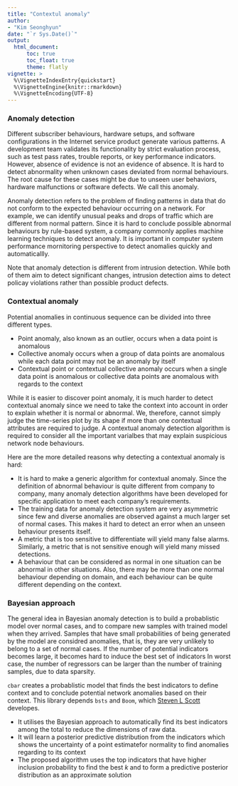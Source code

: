 ```yaml
---
title: "Contextul anomaly"
author:
- "Kim Seonghyun"
date: "`r Sys.Date()`"
output: 
  html_document:
      toc: true
      toc_float: true
      theme: flatly
vignette: >
  %\VignetteIndexEntry{quickstart}
  %\VignetteEngine{knitr::rmarkdown}
  %\VignetteEncoding{UTF-8}
---
```


### Anomaly detection

Different subscriber behaviours, hardware setups, and software configurations in the Internet service product generate various patterns. A development team validates its functionality by strict evaluation process, such as test pass rates, trouble reports, or key performance indicators. However, absence of evidence is not an evidence of absence. It is hard to detect abnormality when unknown cases deviated from normal behaviours. The root cause for these cases might be due to unseen user behaviors, hardware malfunctions or software defects. We call this anomaly.

Anomaly detection refers to the problem of finding patterns in data that do not conform to the expected behaviour occurring on a network. For example, we can identify unusual peaks and drops of traffic which are different from normal pattern. Since it is hard to conclude possible abnormal behaviours by rule-based system, a company commonly applies machine learning techniques to detect anomaly. It is important in computer system performance mornitoring perspective to detect anomalies quickly and automaticallly.

Note that anomaly detection is different from intrusion detection. While both of them aim to detect significant changes, intrusion detection aims to detect policay violations rather than possible product defects.

### Contextual anomaly

Potential anomalies in continuous sequence can be divided into three different types.

* Point anomaly, also known as an outlier, occurs when a data point is anomalous
* Collective anomaly occurs when a group of data points are anomalous while each data point may not be an anomaly by itself
* Contextual point or contextual collective anomaly occurs when a single data point is anomalous or collective data points are anomalous with regards to the context

While it is easier to discover point anomaly, it is much harder to detect contextual anomaly since we need to take the context into account in order to explain whether it is normal or abnormal. We, therefore, cannot simply judge the time-series plot by its shape if more than one contextual attributes are required to judge. A contextual anomaly detection algorithm is required to consider all the important varialbes that may explain suspicious network node behaviours.

Here are the more detailed reasons why detecting a contextual anomaly is hard:

* It is hard to make a generic algorithm for contextual anomaly. Since the definition of abnormal behaviour is quite different from company to company, many anomaly detection algorithms have been developed for specific application to meet each company's requirements.
* The training data for anomaly detection system are very asymmetric since few and diverse anomalies are observed against a much larger set of normal cases. This makes it hard to detect an error when an unseen behaviour presents itself.
* A metric that is too sensitive to differentiate will yield many false alarms. Similarly, a metric that is not sensitive enough will yield many missed detections.
* A behaviour that can be considered as normal in one situation can be abnormal in other situations. Also, there may be more than one normal behaviour depending on domain, and each behaviour can be quite different depending on the context.

### Bayesian approach

The general idea in Bayesian anomaly detection is to build a probablistic model over normal cases, and to compare new samples with trained model when they arrived. Samples that have small probabilities of being generated by the model are considred anomalies, that is, they are very unlikely to belong to a set of normal cases. If the number of potential indicators becomes large, it becomes hard to induce the best set of indicators In worst case, the number of regressors can be larger than the number of training samples, due to data sparsity.

`cbar` creates a probablistic model that finds the best indicators to define context and to conclude potential network anomalies based on their context. This library depends `bsts` and `Boom`, which [Steven L Scott](https://sites.google.com/site/stevethebayesian/) developes.

* It utilises the Bayesian approach to automatically find its best indicators among the total  to reduce the dimensions of raw data.
* It will learn a posterior predictive distribution from the indicators which shows the uncertainty of a point estimatefor normality to find anomalies regarding to its context
* The proposed algorithm uses the top indicators that have higher inclusion probability to find the best $k$ and to form a predictive posterior distribution as an approximate solution
